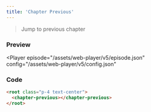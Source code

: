 ```yaml
---
title: 'Chapter Previous'
---
```



> Jump to previous chapter

### Preview

<Player
  episode="/assets/web-player/v5/episode.json"
  config="/assets/web-player/v5/config.json"
>
  <root class="p-4 text-center">
    <chapter-previous></chapter-previous>
  </root>
</Player>

### Code

```html
<root class="p-4 text-center">
  <chapter-previous></chapter-previous>
</root>
```
